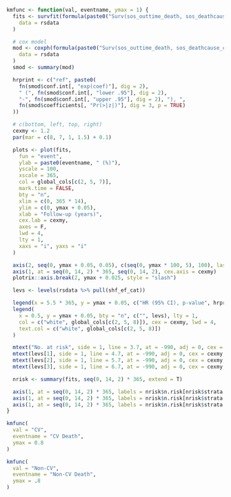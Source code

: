 ```r

kmfunc <- function(val, eventname, ymax = 1) {
  fits <- survfit(formula(paste0("Surv(sos_outtime_death, sos_deathcause_cat2 =='", val, "') ~ shf_ef_cat")),
    data = rsdata
  )

  # cox model
  mod <- coxph(formula(paste0("Surv(sos_outtime_death, sos_deathcause_cat2 =='", val, "') ~ shf_ef_cat")),
    data = rsdata
  )
  smod <- summary(mod)

  hrprint <- c("ref", paste0(
    fn(smod$conf.int[, "exp(coef)"], dig = 2),
    " (", fn(smod$conf.int[, "lower .95"], dig = 2),
    "-", fn(smod$conf.int[, "upper .95"], dig = 2), "), ",
    fn(smod$coefficients[, "Pr(>|z|)"], dig = 3, p = TRUE)
  ))

  # c(bottom, left, top, right)
  cexmy <- 1.2
  par(mar = c(8, 7, 1, 1.5) + 0.1)

  plots <- plot(fits,
    fun = "event",
    ylab = paste0(eventname, " (%)"),
    yscale = 100,
    xscale = 365,
    col = global_cols[c(2, 5, 7)],
    mark.time = FALSE,
    bty = "n",
    xlim = c(0, 365 * 14),
    ylim = c(0, ymax + 0.05),
    xlab = "Follow-up (years)",
    cex.lab = cexmy,
    axes = F,
    lwd = 4,
    lty = 1,
    xaxs = "i", yaxs = "i"
  )

  axis(2, seq(0, ymax + 0.05, 0.05), c(seq(0, ymax * 100, 5), 100), las = 2, cex.axis = cexmy)
  axis(1, at = seq(0, 14, 2) * 365, seq(0, 14, 2), cex.axis = cexmy)
  plotrix::axis.break(2, ymax + 0.025, style = "slash")

  levs <- levels(rsdata %>% pull(shf_ef_cat))

  legend(x = 5.5 * 365, y = ymax + 0.05, c("HR (95% CI), p-value", hrprint), cex = cexmy, adj = 0.5, bty = "n")
  legend(
    x = 0.5, y = ymax + 0.05, bty = "n", c("", levs), lty = 1,
    col = c("white", global_cols[c(2, 5, 8)]), cex = cexmy, lwd = 4,
    text.col = c("white", global_cols[c(2, 5, 8)])
  )

  mtext("No. at risk", side = 1, line = 3.7, at = -990, adj = 0, cex = cexmy, font = 2)
  mtext(levs[1], side = 1, line = 4.7, at = -990, adj = 0, cex = cexmy, col = global_cols[2])
  mtext(levs[2], side = 1, line = 5.7, at = -990, adj = 0, cex = cexmy, col = global_cols[5])
  mtext(levs[3], side = 1, line = 6.7, at = -990, adj = 0, cex = cexmy, col = global_cols[8])

  nrisk <- summary(fits, seq(0, 14, 2) * 365, extend = T)

  axis(1, at = seq(0, 14, 2) * 365, labels = nrisk$n.risk[nrisk$strata == paste0("shf_ef_cat=", levs[1])], line = 3.7, tick = FALSE, cex.axis = cexmy)
  axis(1, at = seq(0, 14, 2) * 365, labels = nrisk$n.risk[nrisk$strata == paste0("shf_ef_cat=", levs[2])], line = 4.7, tick = FALSE, cex.axis = cexmy)
  axis(1, at = seq(0, 14, 2) * 365, labels = nrisk$n.risk[nrisk$strata == paste0("shf_ef_cat=", levs[3])], line = 5.7, tick = FALSE, cex.axis = cexmy)
}
```

```r
kmfunc(
  val = "CV",
  eventname = "CV Death",
  ymax = 0.8
)
```

```r
kmfunc(
  val = "Non-CV",
  eventname = "Non-CV Death",
  ymax = .8
)
```
